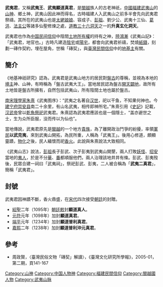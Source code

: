 {{infobox Chinese
|title=武夷君
|t=武夷君
|s=武夷君
|p=Wǔyí jūn
|poj=Bú-î-kun
|buc=Ū-ì-gŭng
|hhbuc=Bû-í-go̤ng
|mblmc=Ŭ-ǐ-gé̤ng
|phfs=Vú-yî-kiûn
|qn=Vũ Di Quân
|pic=|picsize=|piccap=}}
{{道教}}
'''武夷君'''，又稱'''武夷王'''、'''武夷顯道真君'''，是[[閩越|閩越]]族人的古老神祇，[[中國|中國]][[福建|福建]][[武夷山脈|武夷山]]的[[山神|山神]]、鄉土神，武夷山因此神而得名，古時福建人入武夷山之前多半會先向武夷君祭禱。其所在的武夷山也是[[太姥娘娘|太姥娘娘]]、容成子、[[彭祖|彭祖]]、劉少公、武夷十三仙、[[葛洪|葛洪]]、[[法主公|法主公]]等諸多仙聖修煉之處，[[道教|道教]][[三十六洞天|三十六洞天]]之一的'''升真玄化洞天'''。

武夷君也作為[[中国民间信仰|中国民间信仰]]中陰間[[地皮|土地]][[所有權|所有權]]的持有之神，[[陸鴻漸|陸鴻漸]]《武夷山記》：「武夷君，地官也。」古時凡建造[[墳墓|陰宅]]或[[房屋|陽宅]]，都會向武夷君祈禱，焚燒[[紙錢|紙錢]]，刻劃一磚作契約，埋在屋角，世稱「磚契」，與[[臺灣民間信仰|臺灣民間信仰]]中的[[臺灣地基主信仰|地基主]]有關。

==簡介==
《地基神祇研究》認為，武夷君是武夷山地方的居民對[[盤古|盤古]]的尊稱，並視為本地的[[境主|境主]]神、山神，有時稱為「盤古武夷大王」。當地居民認為盤古[[開天闢地|開天闢地]]，故所有土地皆是盤古所擁有，自然包括武夷山，所有陰間土地也屬於盤古。

[[南宋|南宋]][[理學家|理學家]][[朱熹|朱熹]]《武夷图序》：“武夷之名著自[[汉代|汉世]]，祀以干鱼，不知果何神也。今[[建宁府|建宁府]][[崇安县|崇安县]]南二十余里，有山名武夷，相传即神所宅。”朱熹引用《[[史記|史記]]》記載，[[汉武帝|汉武帝]]曾以[[魚乾|乾魚]][[祭祀|祭祀]]武夷君。朱熹認為武夷君應該也是一個隱士，“盖亦避世之士，生为众所臣服，没而传以为仙也”。

當地傳說，武夷君原先是[[閩越|閩越]]的一个地方[[貴族|貴族]]，為了離開政治鬥爭的紛擾，率領[[軍人|軍]][[人民|民]]'''以武克夷'''，來到武夷山開拓，為民所重，人稱為「武夷王」。後用心修道，頗顯靈蹟，[[物化|物化]]之後，民人緬懷而祀[[香火|香火]]。此說與朱熹說法大致相同。

《武夷山志》說法，[[彭祖|彭祖]]長子彭武、次子彭夷到武夷山開墾，兩人打敗[[妖怪|妖怪]]、[[招安|招安]]當地的[[蠻夷|夷人]]，於是不分[[華|華]]、[[少數民族|番]]都順服他們，兩人治理該地井井有條。彭武、彭夷歿後，民眾合建一祠曰「武夷祠」，祭祀彭武、彭夷，二人被合稱為「'''武夷二真君'''」，簡稱「武夷君」。

==封號==
武夷君因神蹟不斷，香火鼎盛，在[[宋代|宋代]]四次接受[[朝廷|朝廷]]的封贈。

*[[紹聖|紹聖]]二年（1095年）[[朝廷|朝廷]][[敕|敕]]封'''顯道真人'''。
*[[元符|元符]]元年（1098年）加封'''顯道真君'''。
*[[端平|端平]]元年（1234年）加封'''顯道普利真君'''。
*[[嘉熙|嘉熙]]二年（1238年）加封'''顯道普利沖元真君'''。

==參考==
*周政賢，〈臺灣民俗文物「磚契」解讀〉，《臺灣文化研究所學報》，2005-01，第二期，頁141-167

{{閩越國}}
[[Category:山神|Category:山神]]
[[Category:中国人物神|Category:中国人物神]]
[[Category:福建民間信仰|Category:福建民間信仰]]
[[Category:閩越國人物|Category:閩越國人物]]
[[Category:武夷山脉|Category:武夷山脉]]